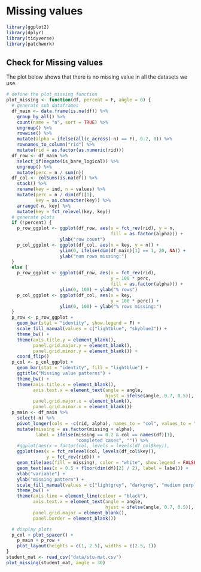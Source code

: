 # Missing values

```r
library(ggplot2)
library(dplyr)
library(tidyverse)
library(patchwork)
```

## Check for Missing values
The plot below shows that there is no missing value in all the datasets we use.

```r
# define the plot_missing function
plot_missing <- function(df, percent = F, angle = 0) {
  # generate sub dataframes
  df_main <- data.frame(is.na(df)) %>%
    group_by_all() %>%
    count(name = "n", sort = TRUE) %>%
    ungroup() %>%
    rowwise() %>%
    mutate(alpha = ifelse(all(c_across(-n) == F), 0.2, 0)) %>%
    rownames_to_column("rid") %>%
    mutate(rid = as.factor(as.numeric(rid)))
  df_row <- df_main %>% 
    select_if(negate(is_bare_logical)) %>%
    ungroup() %>%
    mutate(perc = n / sum(n))
  df_col <- colSums(is.na(df)) %>%
    stack() %>%
    rename(key = ind, n = values) %>%
    mutate(perc = n / dim(df)[1],
           key = as.character(key)) %>%
    arrange(-n, key) %>%
    mutate(key = fct_relevel(key, key))
  # generate plots
  if (!percent) {
    p_row_ggplot <- ggplot(df_row, aes(x = fct_rev(rid), y = n, 
                                       fill = as.factor(alpha))) +
                    ylab("row count")
    p_col_ggplot <- ggplot(df_col, aes(x = key, y = n)) +
                    ylim(0, ifelse(dim(df_main)[1] == 1, 20, NA)) +
                    ylab("num rows missing:")
  }
  else {
    p_row_ggplot <- ggplot(df_row, aes(x = fct_rev(rid), 
                                       y = 100 * perc, 
                                       fill = as.factor(alpha))) + 
                    ylim(0, 100) + ylab("% rows")
    p_col_ggplot <- ggplot(df_col, aes(x = key,
                                       y = 100 * perc)) + 
                    ylim(0, 100) + ylab("% rows missing:")
  }
  p_row <- p_row_ggplot +
    geom_bar(stat = "identity", show.legend = F) + 
    scale_fill_manual(values = c("lightblue", "skyblue3")) +
    theme_bw() +
    theme(axis.title.y = element_blank(),
          panel.grid.major.y = element_blank(),
          panel.grid.minor.y = element_blank()) +
    coord_flip()
  p_col <- p_col_ggplot +
    geom_bar(stat = "identity", fill = "lightblue") +
    ggtitle("Missing value patterns") +
    theme_bw() +
    theme(axis.title.x = element_blank(),
          axis.text.x = element_text(angle = angle,
                                     hjust = ifelse(angle, 0.7, 0.5)),
          panel.grid.major.x = element_blank(),
          panel.grid.minor.x = element_blank())
  p_main <- df_main %>%
    select(-n) %>%
    pivot_longer(cols = -c(rid, alpha), names_to = "col", values_to = "missing") %>%
    mutate(missing = as.factor(missing + alpha),
           label = ifelse(missing == 0.2 & col == names(df)[1], 
                          "completed cases", "")) %>%
    #ggplot(aes(x = factor(col, levels = levels(df_col$key)), 
    ggplot(aes(x = fct_relevel(col, levels(df_col$key)), 
               y = fct_rev(rid))) +
    geom_tile(aes(fill = missing), color = "white", show.legend = FALSE) +
    geom_text(aes(x = 0.5 + floor(dim(df)[2] / 2), label = label)) +
    xlab("variable") + 
    ylab("missing pattern") +
    scale_fill_manual(values = c("lightgrey", "darkgrey", "medium purple")) +
    theme_bw() +
    theme(axis.line = element_line(colour = "black"),
          axis.text.x = element_text(angle = angle, 
                                     hjust = ifelse(angle, 0.7, 0.5)),
          panel.grid.major = element_blank(),
          panel.border = element_blank())

  # display plots
  p_col + plot_spacer() + 
    p_main + p_row + 
    plot_layout(heights = c(1, 2.5), widths = c(2.5, 1))
}
student_mat <- read_csv("data/stu-mat.csv")
plot_missing(student_mat, angle = 30)
```